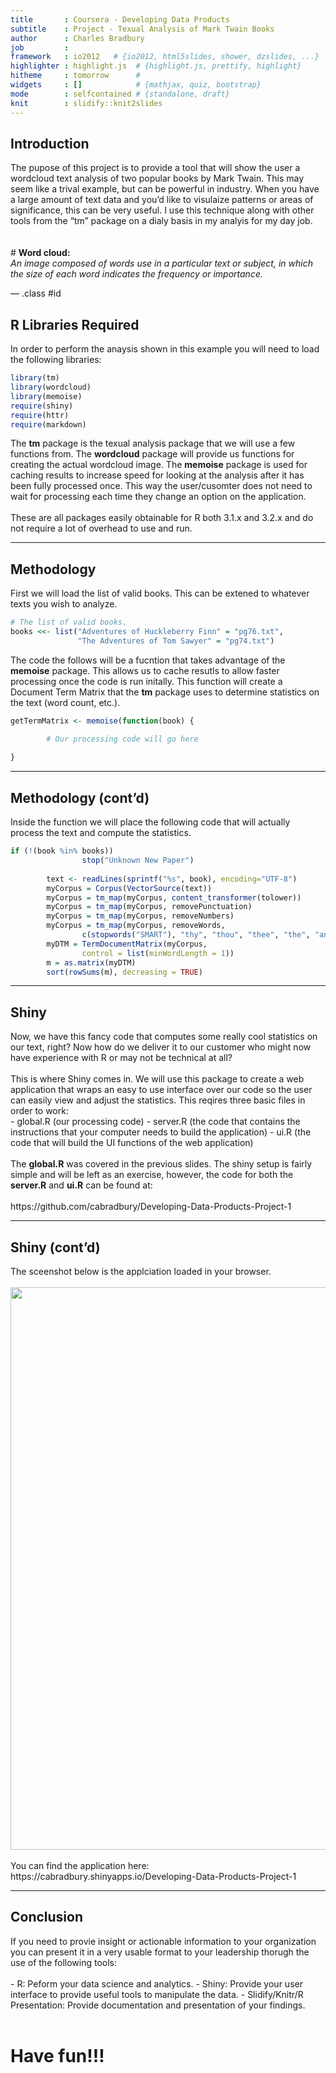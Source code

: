 ```yaml
---
title       : Coursera - Developing Data Products
subtitle    : Project - Texual Analysis of Mark Twain Books
author      : Charles Bradbury
job         : 
framework   : io2012   # {io2012, html5slides, shower, dzslides, ...}
highlighter : highlight.js  # {highlight.js, prettify, highlight}
hitheme     : tomorrow      # 
widgets     : []            # {mathjax, quiz, bootstrap}
mode        : selfcontained # {standalone, draft}
knit        : slidify::knit2slides
---
```


## Introduction

The pupose of this project is to provide a tool that will show the user
a wordcloud text analysis of two popular books by Mark Twain. This may
seem like a trival example, but can be powerful in industry. When you 
have a large amount of text data and you'd like to visulaize patterns
or areas of significance, this can be very useful. I use this technique
along with other tools from the "tm" package on a dialy basis in my 
analyis for my day job.
<br>
<br>
<br>
# **Word cloud:**
<br>
*An image composed of words use in a particular text or subject,* 
*in which the size of each word indicates the frequency or importance.* 

--- .class #id

## R Libraries Required

In order to perform the anaysis shown in this example you will need
to load the following libraries:
```r
library(tm)
library(wordcloud)
library(memoise)
require(shiny)
require(httr)
require(markdown)
```
The **tm** package is the texual analysis package that we will use a few functions from. 
The **wordcloud** package will provide us functions for creating the actual wordcloud image. 
The **memoise** package is used for caching results to increase speed for looking at the analysis after it
has been fully processed once. This way the user/cusomter does not need to wait for processing each time 
they change an option on the application.
<br>
<br>
These are all packages easily obtainable for R both 3.1.x and 3.2.x and do not require a lot of overhead
to use and run.

---

## Methodology
First we will load the list of valid books. This can be extened to whatever texts you wish to analyze.
```r
# The list of valid books.
books <<- list("Adventures of Huckleberry Finn" = "pg76.txt",
               "The Adventures of Tom Sawyer" = "pg74.txt")
```
The code the follows will be a fucntion that takes advantage of the **memoise** package. This allows us to cache resutls to allow
faster processing once the code is run initally. This function will create a Document Term Matrix that the **tm** package uses to
determine statistics on the text (word count, etc.).
```r
getTermMatrix <- memoise(function(book) {

        # Our processing code will go here
        
}
```

---

## Methodology (cont'd)
Inside the function we will place the following code that will actually process the text and compute the statistics.
```r
if (!(book %in% books))
                stop("Unknown New Paper")
        
        text <- readLines(sprintf("%s", book), encoding="UTF-8")
        myCorpus = Corpus(VectorSource(text))
        myCorpus = tm_map(myCorpus, content_transformer(tolower))
        myCorpus = tm_map(myCorpus, removePunctuation)
        myCorpus = tm_map(myCorpus, removeNumbers)
        myCorpus = tm_map(myCorpus, removeWords,
                c(stopwords("SMART"), "thy", "thou", "thee", "the", "and", "but"))
        myDTM = TermDocumentMatrix(myCorpus,
                control = list(minWordLength = 1))
        m = as.matrix(myDTM)
        sort(rowSums(m), decreasing = TRUE)
```

---

## Shiny
Now, we have this fancy code that computes some really cool statistics on our text, right? Now how
do we deliver it to our customer who might now have experience with R or may not be technical at all?
<br>
<br>
This is where Shiny comes in. We will use this package to create a web application that wraps an easy
to use interface over our code so the user can easily view and adjust the statistics. This reqires three
basic files in order to work:
<br>
- global.R (our processing code)
- server.R (the code that contains the instructions that your computer needs to build the application)
- ui.R (the code that will build the UI functions of the web application)
<br>
<br>
The **global.R** was covered in the previous slides. The shiny setup is fairly simple and will be left
as an exercise, however, the code for both the **server.R** and **ui.R** can be found at:
<br>
<br>
https://github.com/cabradbury/Developing-Data-Products-Project-1

---

## Shiny (cont'd)
The sceenshot below is the applciation loaded in your browser.
<br>
<br>
<img src="./assets/img/img1.png" align="middle" width="900" margin="0 auto" />
<br>
<br>
You can find the application here: 
<br>
https://cabradbury.shinyapps.io/Developing-Data-Products-Project-1

---

## Conclusion
If you need to provie insight or actionable information to your organization you can 
present it in a very usable format to your leadership thorugh the use of the following 
tools:
<br>
<br>
- R: Peform your data science and analytics.
- Shiny: Provide your user interface to provide useful tools to manipulate the data.
- Slidify/Knitr/R Presentation: Provide documentation and presentation of your findings.
<br>
<br>

# Have fun!!!

